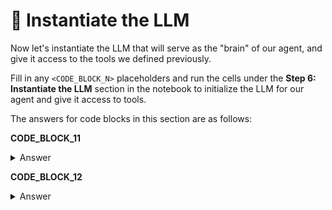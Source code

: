 # 👐 Instantiate the LLM

Now let's instantiate the LLM that will serve as the "brain" of our agent, and give it access to the tools we defined previously. 

Fill in any `<CODE_BLOCK_N>` placeholders and run the cells under the **Step 6: Instantiate the LLM** section in the notebook to initialize the LLM for our agent and give it access to tools.

The answers for code blocks in this section are as follows:

**CODE_BLOCK_11**

<details>
<summary>Answer</summary>
<div>
```python
llm.bind_tools(tools)
```
</div>
</details>

**CODE_BLOCK_12**

<details>
<summary>Answer</summary>
<div>
```python
prompt | bind_tools
```
</div>
</details>